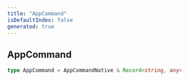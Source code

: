 ```yaml
---
title: "AppCommand"
isDefaultIndex: false
generated: true
---
```



<!-- This file was generated from the CommandKit source. Do not modify. Instead, re-run the "docgen" script -->


## AppCommand

<GenerationInfo sourceFile="packages/commandkit/src/app/handlers/AppCommandHandler.ts" sourceLine="37" packageName="commandkit" />



```ts title="Signature"
type AppCommand = AppCommandNative & Record<string, any>
```
